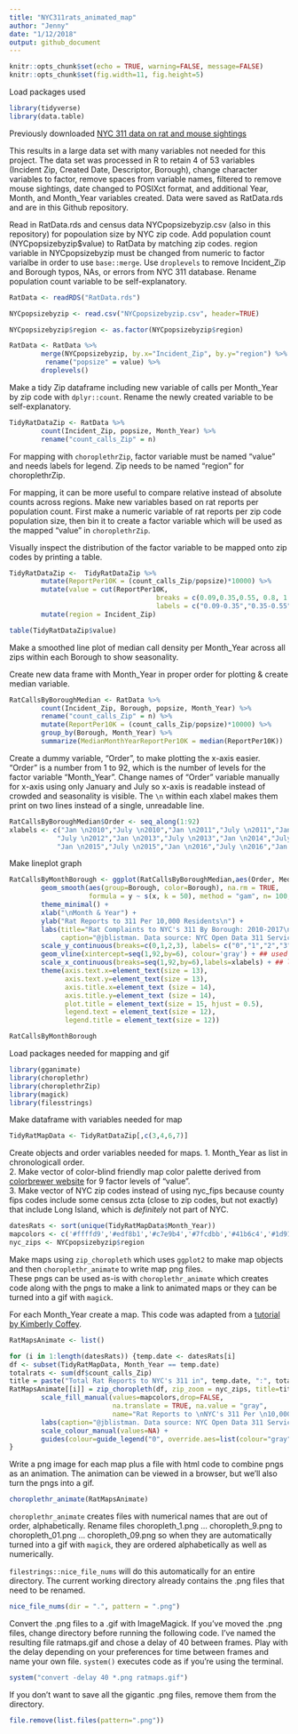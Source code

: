 ```yaml
---
title: "NYC311rats_animated_map"
author: "Jenny"
date: "1/12/2018"
output: github_document
---
```


```r
knitr::opts_chunk$set(echo = TRUE, warning=FALSE, message=FALSE)
knitr::opts_chunk$set(fig.width=11, fig.height=5) 
```

Load packages used

```r
library(tidyverse)
library(data.table)
```

Previously downloaded [NYC 311 data on rat and mouse sightings](https://data.cityofnewyork.us/Social-Services/Rat-and-Mouse-Sightings/tyjc-9rwy?category=Social-Services&view_name=Rat-and-Mouse-Sightings)

This results in a large data set with many variables not needed for this project. The data set was processed in R to retain 4 of 53 variables (Incident Zip, Created Date, Descriptor, Borough), change character variables to factor, remove spaces from variable names, filtered to remove mouse sightings, date changed to POSIXct format, and additional Year, Month, and Month_Year variables created. Data were saved as RatData.rds and are in this Github repository.

Read in RatData.rds and census data NYCpopsizebyzip.csv (also in this repository) for popoulation size by NYC zip code. Add population count (NYCpopsizebyzip$value) to RatData by matching zip codes. region variable in NYCpopsizebyzip must be changed from numeric to factor varialbe in order to use `base::merge`. Use `droplevels` to remove Incident_Zip and Borough typos, NAs, or errors from NYC 311 database. Rename population count variable to be self-explanatory.

```r
RatData <- readRDS("RatData.rds")

NYCpopsizebyzip <- read.csv("NYCpopsizebyzip.csv", header=TRUE)

NYCpopsizebyzip$region <- as.factor(NYCpopsizebyzip$region)

RatData <- RatData %>%
        merge(NYCpopsizebyzip, by.x="Incident_Zip", by.y="region") %>%
         rename("popsize" = value) %>%
        droplevels()
```

Make a tidy Zip dataframe including new variable of calls per Month_Year by zip code with `dplyr::count`. Rename the newly created variable to be self-explanatory.
```r

TidyRatDataZip <- RatData %>% 
        count(Incident_Zip, popsize, Month_Year) %>%
        rename("count_calls_Zip" = n)

```

For mapping with `choroplethrZip`, factor variable must be named "value" and needs labels for legend. Zip needs to be named "region" for choroplethrZip.

For mapping, it can be more useful to compare relative instead of absolute counts across regions. Make new variables based on rat reports per population count.  First make a numeric variable of rat reports per zip code population size, then bin it to create a factor variable which will be used as the mapped "value" in `choroplethrZip`. 

Visually inspect the distribution of the factor variable to be mapped onto zip codes by printing a table.

```r
TidyRatDataZip <-  TidyRatDataZip %>%
        mutate(ReportPer10K = (count_calls_Zip/popsize)*10000) %>%
        mutate(value = cut(ReportPer10K,
                                     breaks = c(0.09,0.35,0.55, 0.8, 1.1, 1.5, 2.0,3,10,41), 
                                     labels = c("0.09-0.35","0.35-0.55","0.55-0.80","0.80-1.10","1.10-1.50","1.50-2.00", "2.00-3.00","3.00-10.00","10.00-41.00"))) %>%
        mutate(region = Incident_Zip)

table(TidyRatDataZip$value)

```

Make a smoothed line plot of median call density per Month_Year across all zips within each Borough to show seasonality. 

Create new data frame with Month_Year in proper order for plotting & create median variable.

```r
RatCallsByBoroughMedian <- RatData %>% 
        count(Incident_Zip, Borough, popsize, Month_Year) %>%
        rename("count_calls_Zip" = n) %>%
        mutate(ReportPer10K = (count_calls_Zip/popsize)*10000) %>%
        group_by(Borough, Month_Year) %>%
        summarize(MedianMonthYearReportPer10K = median(ReportPer10K))
```

Create a dummy variable, "Order", to make plotting the x-axis easier. "Order" is a number from 1 to 92, which is the number of levels for the factor variable "Month_Year".
Change names of "Order" variable manually for x-axis using only January and July so x-axis is readable instead of crowded and seasonality is visible. The `\n` within each xlabel makes them print on two lines instead of a single, unreadable line.
```r
RatCallsByBoroughMedian$Order <- seq_along(1:92) 
xlabels <- c("Jan \n2010","July \n2010","Jan \n2011","July \n2011","Jan \n2012",
            "July \n2012","Jan \n2013","July \n2013","Jan \n2014","July \n2014",
            "Jan \n2015","July \n2015","Jan \n2016","July \n2016","Jan \n2017","July \n2017")
```

Make lineplot graph
```r
RatCallsByMonthBorough <- ggplot(RatCallsByBoroughMedian,aes(Order, MedianMonthYearReportPer10K)) +
        geom_smooth(aes(group=Borough, color=Borough), na.rm = TRUE, 
                    formula = y ~ s(x, k = 50), method = "gam", n= 100, se = FALSE)+
        theme_minimal() +
        xlab("\nMonth & Year") + 
        ylab("Rat Reports to 311 Per 10,000 Residents\n") + 
        labs(title="Rat Complaints to NYC's 311 By Borough: 2010-2017\n", 
             caption="@jblistman. Data source: NYC Open Data 311 Service Requests") +
        scale_y_continuous(breaks=c(0,1,2,3), labels= c("0","1","2","3")) +
        geom_vline(xintercept=seq(1,92,by=6), colour='gray') + ## used theme_minimal to get rid of lots of lines - geom_vline will re-insert vertical lines only at January & July axis ticks for a cleaner look
        scale_x_continuous(breaks=seq(1,92,by=6),labels=xlabels) + ## label only Jan & July axis ticks for a cleaner look
        theme(axis.text.x=element_text(size = 13), 
              axis.text.y=element_text(size = 13),
              axis.title.x=element_text (size = 14),
              axis.title.y=element_text (size = 14),
              plot.title = element_text(size = 15, hjust = 0.5),
              legend.text = element_text(size = 12),
              legend.title = element_text(size = 12))

RatCallsByMonthBorough
```

Load packages needed for mapping and gif
```r
library(gganimate)
library(choroplethr)
library(choroplethrZip)
library(magick)
library(filesstrings)
```

Make dataframe with variables needed for map
```r
TidyRatMapData <- TidyRatDataZip[,c(3,4,6,7)]

```


Create objects and order variables needed for maps.
1. Month_Year as list in chronologicall order.   
2. Make vector of color-blind friendly map color palette derived from [colorbrewer website](http://colorbrewer2.org/#type=sequential&scheme=YlGnBu&n=9) for 9 factor levels of "value".  
3. Make vector of NYC zip codes instead of using nyc_fips because county fips codes include some census zcta (close to zip codes, but not exactly) that include Long Island, which is *definitely* not part of NYC. 

```r
datesRats <- sort(unique(TidyRatMapData$Month_Year))
mapcolors <- c('#ffffd9','#edf8b1','#c7e9b4','#7fcdbb','#41b6c4','#1d91c0','#225ea8','#253494','#081d58')
nyc_zips <- NYCpopsizebyzip$region

```

Make maps using `zip_choropleth` which uses `ggplot2` to make map objects and then `choroplethr_animate` to write map png files.   
These pngs can be used as-is with `choroplethr_animate` which creates code along with the pngs to make a link to animated maps or they can be turned into a gif with `magick`.

For each Month_Year create a map. This code was adapted from a [tutorial by Kimberly Coffey](http://www.kimberlycoffey.com/blog/2015/10/17/animated-choropleth-map-for-the-web).   
```r

RatMapsAnimate <- list()

for (i in 1:length(datesRats)) {temp.date <- datesRats[i]
df <- subset(TidyRatMapData, Month_Year == temp.date)
totalrats <- sum(df$count_calls_Zip)
title = paste("Total Rat Reports to NYC's 311 in", temp.date, ":", totalrats)
RatMapsAnimate[[i]] = zip_choropleth(df, zip_zoom = nyc_zips, title=title, reference_map=FALSE) + 
        scale_fill_manual(values=mapcolors,drop=FALSE, 
                          na.translate = TRUE, na.value = "gray",
                          name="Rat Reports to \nNYC's 311 Per \n10,000 Residents")+
        labs(caption="@jblistman. Data source: NYC Open Data 311 Service Requests")+
        scale_colour_manual(values=NA) +              
        guides(colour=guide_legend("0", override.aes=list(colour="gray")))
} 


```
Write a png image for each map plus a file with html code to combine pngs as an animation. The animation can be viewed in a browser, but we'll also turn the pngs into a gif.
```r
choroplethr_animate(RatMapsAnimate)
```

`choroplethr_animate` creates files with numerical names that are out of order, alphabetically. Rename files choropleth_1.png ... choropleth_9.png to choropleth_01.png ... choropleth_09.png so when they are automatically turned into a gif with `magick`, they are ordered alphabetically as well as numerically.

`filestrings::nice_file_nums` will do this automatically for an entire directory. The current working directory already contains the .png files that need to be renamed.

```r

nice_file_nums(dir = ".", pattern = ".png")

```

Convert the .png files to a .gif with ImageMagick.  If you've moved the .png files, change directory before running the following code. I've named the resulting file ratmaps.gif and chose a delay of 40 between frames. Play with the delay depending on your preferences for time between frames and name your own file. `system()` executes code as if you're using the terminal. 
```r
system("convert -delay 40 *.png ratmaps.gif")
```

If you don't want to save all the gigantic .png files, remove them from the directory.
```r
file.remove(list.files(pattern=".png"))
```

